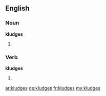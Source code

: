 ==English==

===Noun===
'''kludges'''

# {{plural of|[[kludge]]}}

===Verb===
'''kludges'''

# {{third-person singular of|[[kludge]]}}

[[ar:kludges]]
[[de:kludges]]
[[fr:kludges]]
[[my:kludges]]